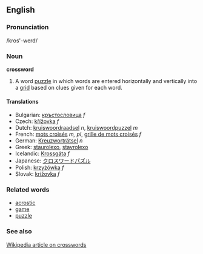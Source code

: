 ==English==
===Pronunciation===
/kros'-werd/

===Noun===
'''crossword'''

#A word [[puzzle]] in which words are entered horizontally and vertically into a [[grid]] based on clues given for each word.

====Translations====

*Bulgarian: [[кръстословица]] ''f''
*Czech: [[křížovka]] ''f'' 
*Dutch: [[kruiswoordraadsel]] ''n'', [[kruiswoordpuzzel]] ''m''
*French: [[mots croisés]] ''m, pl'', [[grille de mots croisés]] ''f''
*German: [[Kreuzworträtsel]] ''n''
*Greek: [[staurolexo]], [[stavrolexo]]
*Icelandic: [[Krossgáta]] ''f''
*Japanese: [[クロスワードパズル]]
*Polish: [[krzyżówka]] ''f''
*Slovak: [[krížovka]] ''f'' 

===Related words===
*[[acrostic]]
*[[game]]
*[[puzzle]]

===See also===
[[w:Crossword|Wikipedia article on crosswords]]